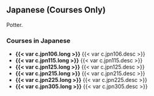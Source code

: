 ## Japanese (Courses Only) {#sec-japanese}
Potter.

### Courses in Japanese
- **{{< var c.jpn106.long >}}**
  {{< var c.jpn106.desc >}} 
- **{{< var c.jpn115.long >}}**
  {{< var c.jpn115.desc >}} 
- **{{< var c.jpn125.long >}}**
  {{< var c.jpn125.desc >}} 
- **{{< var c.jpn215.long >}}**
  {{< var c.jpn215.desc >}} 
- **{{< var c.jpn225.long >}}**
  {{< var c.jpn225.desc >}} 
- **{{< var c.jpn305.long >}}**
  {{< var c.jpn305.desc >}} 






